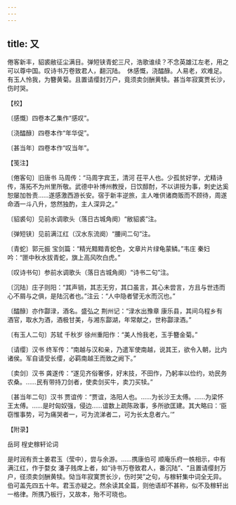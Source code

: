 ```yaml
---
---
---
```

title: 又
---







倦客新丰，貂裘敝征尘满目。弹短铗青蛇三尺，浩歌谁续？不念英雄江左老，用之可以尊中国。叹诗书万卷致君人，翻沉陆。　休感慨，浇醽醁。人易老，欢难足。有玉人怜我，为簪黄菊。且置请缨封万户，竟须卖剑酬黄犊。甚当年寂寞贾长沙，伤时哭。





【校】


〔感慨〕四卷本乙集作“感叹”。

〔浇醽醁〕四卷本作“年华促”。

〔甚当年〕四卷本作“叹当年”。





【笺注】


〔倦客句〕旧唐书 马周传：“马周字宾王，清河 茌平人也。少孤贫好学，尤精诗传，落拓不为州里所敬。武德中补博州教授，日饮醇酎，不以讲授为事，刺史达奚恕屡加咎责……遂感激西游长安。宿于新丰逆旅，主人唯供诸商贩而不顾待，周遂命酒一斗八升，悠然独酌，主人深异之。”

〔貂裘句〕见前水调歌头（落日古城角阕）“敝貂裘”注。

〔弹短铗〕见前满江红（汉水东流阕）“腰间二句”注。

〔青蛇〕郭元振 宝剑篇：“精光黯黯青蛇色，文章片片绿龟蒙鳞。”韦庄 秦妇吟：“匣中秋水拔青蛇，旗上高风吹白虎。”

〔叹诗书句〕参前水调歌头（落日古城角阕）“诗书二句”注。

〔沉陆〕庄子则阳：“其声销，其志无穷，其口虽言，其心未尝言，方且与世违而心不屑与之俱，是陆沉者也。”注云：“人中隐者譬无水而沉也。”

〔醽醁〕亦作酃渌，酒名。盛弘之 荆州记：“渌水出豫章 康乐县，其间乌程乡有酒官，取水为酒，酒极甘美，与湘东酃湖，年常献之，世称酃渌酒。”

〔有玉人二句〕苏轼 千秋岁 徐州重阳作：“美人怜我老，玉手簪金菊。”

〔请缨〕汉书 终军传：“南越与汉和亲，乃遣军使南越，说其王，欲令入朝，比内诸侯。军自请受长缨，必羁南越王而致之阙下。”

〔卖剑〕汉书 龚遂传：“遂见齐俗奢侈，好末技，不田作，乃躬率以俭约，劝民务农桑。……民有带持刀剑者，使卖剑买牛，卖刀买犊。”

〔甚当年二句〕汉书 贾谊传：“贾谊，洛阳人也。……为长沙王太傅。……为梁怀王太傅。……是时匈奴强，侵边……谊数上疏陈政事，多所欲匡建。其大略曰：‘臣窃惟事势，可为痛哭者一，可为流涕者二，可为长太息者六。’”





【附录】


岳珂 桯史稼轩论词

是时润有贡士姜君玉（莹中），尝与余游。……携康伯可 顺庵乐府一帙相示，中有满江红，作于婺女 潘子贱席上者，如“诗书万卷致君人，番沉陆”、“且置请缨封万户，径须卖剑酬黄犊。恸当年寂寞贾长沙，伤时哭”之句，与稼轩集中词全无异。伯可盖先四五十年。君玉亦疑之。然余读其全篇，则他语却不甚称，似不及稼轩出一格律。所携乃板行，又故本，殆不可晓也。